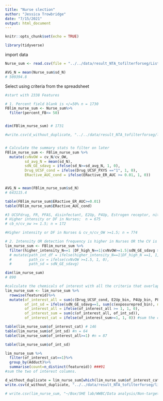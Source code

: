 ```yaml
---
title: "Nurse slection"
author: "Jessica Trowbridge"
date: "7/15/2021"
output: html_document
---
```


```r
knitr::opts_chunk$set(echo = TRUE)
```


```r
library(tidyverse)
```

import data
```r
Nurse_sum <- read.csv(file = "../../data/result_NTA_tofilterforseg/List_matched_no_filter_neg_FB_07.21.csv")

AVG_N = mean(Nurse_sum$sd_N)
# 509394.8


```

Select using criteria from the spreadsheet

```r

#start with 2338 Features

# 1. Percent field blank is </=50% n = 1730
FBlim_nurse_sum <- Nurse_sum%>%
  filter(percent_FB<= 50)


dim(FBlim_nurse_sum) # 1731

#write.csv(d_without_duplicate, "../../data/result_NTA_tofilterforseg/list_filtered_jessica_FB_50.csv")


# Calculate the summary stats to filter on later
FBlim_nurse_sum <- FBlim_nurse_sum %>%
  mutate(cvNvOW = cv_N/cv_OW, 
         sd_avg_N = mean(sd_N), 
         sdN_GE_sdavg = ifelse(sd_N>=sd_avg_N, 1, 0), 
         Drug_UCSF_cond = ifelse(Drug_UCSF_PXYS =="1", 1, 0), 
         ERactive_AUC_cond = ifelse(ERactive_ER_AUC >= 0.01, 1, 0)) 


AVG_N = mean(FBlim_nurse_sum$sd_N)
# 643115.4

table(FBlim_nurse_sum$ERactive_ER_AUC>=0.01)
table(FBlim_nurse_sum$ERactive_AUC_cond)

#3 UCSFdrug, FR, PFAS, disinfectant, E2Up, P4Up, Estrogen receptor, nitroPAH, Pellizzari, Phthalate, MC or MGD 
# Higher intensity or DF in Nurses;  n = 675
# cb_n/cv_ow >= 1.5; n = 172

#Higher intensity or DF in Nurses & cv_n/cv_OW >=1.5; n = 774

# 2. Intensity OR detection frequency is higher in Nurses OR the CV is greater in Nurses than OW OR sd in nurses is greater than average SD in nurses. 
lim_nurse_sum <- FBlim_nurse_sum %>%
  filter(higher_intensity_N==1 |DF_high_N==1|cvNvOW>=1.5|sdN_GE_sdavg > 0)
  # mutate(path_int_df = ifelse(higher_intensity_N==1|DF_high_N ==1, 1, 0), 
  #        path_cv = ifelse(cvNvOW >=1.5, 1, 0), 
  #        path_sd = sdN_GE_sdavg)

dim(lim_nurse_sum)
# 890  

#calculate the chemicals of interest with all the criteria that overlap between intensity, DF, CV and SD difference. Then find chemicals of itnerest with ER active, and exposure pred for each group. 
lim_nurse_sum <- lim_nurse_sum %>%
  rowwise(featureid)%>%
  mutate(of_interest_all = sum(c(Drug_UCSF_cond, E2Up_bin, P4Up_bin, PFAS, FRs, Disinfectant, nitroPAH_bin, pellizzari_bin, phthalate, MC, MGDev, ERactive_AUC_cond), na.rm = TRUE), 
         of_int_sd = ifelse(sdN_GE_sdavg==1, sum(c(exposurepred_bin), na.rm = TRUE), 0), #if the SD in nurses is higher than average
         of_interest_all = ifelse(of_interest_all >= 1, 1, 0),
         of_interest_sum = sum(c(of_interest_all, of_int_sd)), 
         of_interest_cat = ifelse(of_interest_sum>=1, 1, 0)) #sum the columns of interest to combine

table(lim_nurse_sum$of_interest_cat) # 146
table(lim_nurse_sum$of_int_sd) #n = 64
table(lim_nurse_sum$of_interest_all>=1) #n = 87

table(lim_nurse_sum$of_int_sd)

lim_nurse_sum %>% 
  filter(of_interest_cat==1)%>%
  group_by(Adduct)%>%
  summarise(count=n_distinct(featureid)) ###91
#sum the two of interest columns. 

d_without_duplicate = lim_nurse_sum[which(lim_nurse_sum$of_interest_cat == 1),]
write.csv(d_without_duplicate, "../../data/result_NTA_tofilterforseg/list_filtered_jessica_dup.csv")

# write.csv(lim_nurse_sum, "~/Box/SHE lab/WWBC/Data analysis/Non-targeted analysis/2021Fragmentation list/20210721List_matche_filtered_for_Frag_Nurse_NEG.csv")

```


